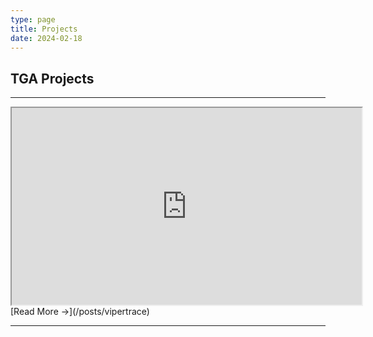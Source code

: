 ```yaml
---
type: page
title: Projects
date: 2024-02-18
---
```


## TGA Projects

---

<iframe
  width="560"
  height="315"
  src="https://www.youtube.com/embed/HKU5GvgAssY?si=6xAzOceDZq1uTXoj"
  title="YouTube video player"
  allow="accelerometer; autoplay; clipboard-write; encrypted-media; gyroscope; picture-in-picture; web-share"
  allowFullScreen
></iframe>
[Read More →](/posts/vipertrace)

---
